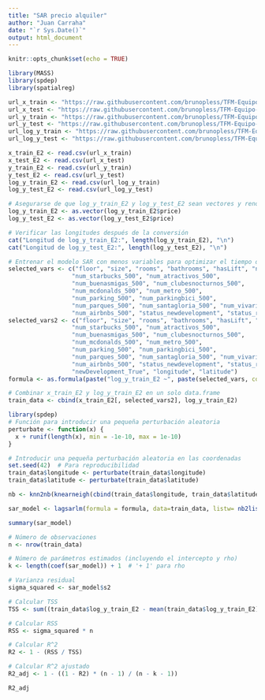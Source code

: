 ---
title: "SAR precio alquiler"
author: "Juan Carraha"
date: "`r Sys.Date()`"
output: html_document
---

```{r setup, include=FALSE}
knitr::opts_chunk$set(echo = TRUE)
```


```{r}
library(MASS)
library(spdep)
library(spatialreg)
```

```{r}
url_x_train <- "https://raw.githubusercontent.com/brunopless/TFM-Equipo-4-BDDS/main/x_train_E2.csv"
url_x_test <- "https://raw.githubusercontent.com/brunopless/TFM-Equipo-4-BDDS/main/x_test_E2.csv"
url_y_train <- "https://raw.githubusercontent.com/brunopless/TFM-Equipo-4-BDDS/main/y_train_E2.csv"
url_y_test <- "https://raw.githubusercontent.com/brunopless/TFM-Equipo-4-BDDS/main/y_test_E2.csv"
url_log_y_train <- "https://raw.githubusercontent.com/brunopless/TFM-Equipo-4-BDDS/main/log_y_train_E2.csv"
url_log_y_test <- "https://raw.githubusercontent.com/brunopless/TFM-Equipo-4-BDDS/main/log_y_test_E2.csv"

x_train_E2 <- read.csv(url_x_train)
x_test_E2 <- read.csv(url_x_test)
y_train_E2 <- read.csv(url_y_train)
y_test_E2 <- read.csv(url_y_test)
log_y_train_E2 <- read.csv(url_log_y_train)
log_y_test_E2 <- read.csv(url_log_y_test)
```

```{r}
# Asegurarse de que log_y_train_E2 y log_y_test_E2 sean vectores y renombrar si es necesario
log_y_train_E2 <- as.vector(log_y_train_E2$price)
log_y_test_E2 <- as.vector(log_y_test_E2$price)

# Verificar las longitudes después de la conversión
cat("Longitud de log_y_train_E2:", length(log_y_train_E2), "\n")
cat("Longitud de log_y_test_E2:", length(log_y_test_E2), "\n")
```

```{r}
# Entrenar el modelo SAR con menos variables para optimizar el tiempo de ejecución
selected_vars <- c("floor", "size", "rooms", "bathrooms", "hasLift", "num_bancos_500",
                  "num_starbucks_500", "num_atractivos_500",
                  "num_buenasmigas_500", "num_clubesnocturnos_500",
                  "num_mcdonalds_500", "num_metro_500",
                  "num_parking_500", "num_parkingbici_500",
                  "num_parques_500", "num_santagloria_500", "num_vivari_500",
                  "num_airbnbs_500", "status_newdevelopment", "status_renew", "newDevelopment_True")
selected_vars2 <- c("floor", "size", "rooms", "bathrooms", "hasLift", "num_bancos_500",
                  "num_starbucks_500", "num_atractivos_500",
                  "num_buenasmigas_500", "num_clubesnocturnos_500",
                  "num_mcdonalds_500", "num_metro_500",
                  "num_parking_500", "num_parkingbici_500",
                  "num_parques_500", "num_santagloria_500", "num_vivari_500",
                  "num_airbnbs_500", "status_newdevelopment", "status_renew", 
                  "newDevelopment_True", "longitude", "latitude")
formula <- as.formula(paste("log_y_train_E2 ~", paste(selected_vars, collapse=" + ")))

# Combinar x_train_E2 y log_y_train_E2 en un solo data.frame
train_data <- cbind(x_train_E2[, selected_vars2], log_y_train_E2)
```

```{r}
library(spdep)
# Función para introducir una pequeña perturbación aleatoria
perturbate <- function(x) {
  x + runif(length(x), min = -1e-10, max = 1e-10)
}

# Introducir una pequeña perturbación aleatoria en las coordenadas
set.seed(42)  # Para reproducibilidad
train_data$longitude <- perturbate(train_data$longitude)
train_data$latitude <- perturbate(train_data$latitude)

```

```{r}
nb <- knn2nb(knearneigh(cbind(train_data$longitude, train_data$latitude), k=10))
```

```{r}
sar_model <- lagsarlm(formula = formula, data=train_data, listw= nb2listw(nb, style = "W"))
```

```{r}
summary(sar_model)
```

```{r}
# Número de observaciones
n <- nrow(train_data)

# Número de parámetros estimados (incluyendo el intercepto y rho)
k <- length(coef(sar_model)) + 1  # '+ 1' para rho

# Varianza residual
sigma_squared <- sar_model$s2

# Calcular TSS
TSS <- sum((train_data$log_y_train_E2 - mean(train_data$log_y_train_E2))^2)

# Calcular RSS
RSS <- sigma_squared * n

# Calcular R^2
R2 <- 1 - (RSS / TSS)

# Calcular R^2 ajustado
R2_adj <- 1 - ((1 - R2) * (n - 1) / (n - k - 1))

R2_adj
```
